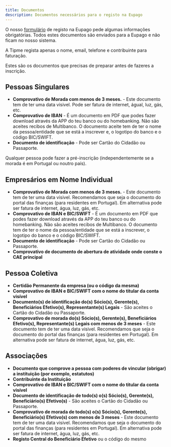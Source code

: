 ```yaml
---
title: Documentos
description: Documentos necessários para o registo na Eupago
---
```


O nosso [formulário](https://signup.tipme.to) de registo na Eupago pede algumas informações obrigatórias. Todos estes documentos são enviados para a Eupago e não ficam no nosso sistema.

A Tipme regista apenas o nome, email, telefone e contribuinte para faturação.

Estes são os documentos que precisas de preparar antes de fazeres a inscrição.

## Pessoas Singulares

- **Comprovativo de Morada com menos de 3 meses.** - Este documento tem de ter uma data visivel. Pode ser fatura de internet, águal, luz, gás, etc.
- **Comprovativo de IBAN** - É um documento em PDF que podes fazer download através da APP do teu banco ou do homebanking. Não são aceites recibos de Multibanco. O documento aceite tem de ter o nome da pessoa/entidade que se está a inscrever e, o logotipo do banco e o código BIC/SWIFT.
- **Documento de identificação** - Pode ser Cartão do Cidadão ou Passaporte.

Qualquer pessoa pode fazer a pré-inscrição (independentemente se a morada é em Portugal ou noutro país).

## Empresários em Nome Individual

- **Comprovativo de Morada com menos de 3 meses.** - Este documento tem de ter uma data visivel. Recomendamos que seja o documento do portal das finanças (para residentes em Portugal). Em alternativa pode ser fatura de internet, água, luz, gás, etc.
- **Comprovativo de IBAN e BIC/SWIFT** - É um documento em PDF que podes fazer download através da APP do teu banco ou do homebanking. Não são aceites recibos de Multibanco. O documento  tem de ter o nome da pessoa/entidade que se está a inscrever, o logotipo do banco e o código BIC/SWIFT.
- **Documento de identificação** - Pode ser Cartão do Cidadão ou Passaporte.
- **Comprovativo de documento de abertura de atividade onde conste o CAE principal**

## Pessoa Coletiva

- **Certidão Permanente da empresa (ou o código da mesma)**
- **Comprovativo de IBAN e BIC/SWIFT com o nome do titular da conta visível**
- **Documento(s) de identificação do(s) Sócio(s), Gerente(s), Beneficiários Efetivo(s), Representante(s) Legais** - São aceites o Cartão do Cidadão ou Passaporte.
- **Comprovativo de morada do(s) Sócio(s), Gerente(s), Beneficiários Efetivo(s), Representante(s) Legais com menos de 3 meses** - Este documento tem de ter uma data visivel. Recomendamos que seja o documento do portal das finanças (para residentes em Portugal). Em alternativa pode ser fatura de internet, água, luz, gás, etc.


## Associações

- **Documento que comprove a pessoa com poderes de vincular (obrigar) a instituição (por exemplo, estatutos)**
- **Contribuinte da Instituição**
- **Comprovativo de IBAN e BIC/SWIFT com o nome do titular da conta visível**
- **Documento de identificação de todo(s) o(s) Sócio(s), Gerente(s), Beneficiário(s) Efetivo(s)** - São aceites o Cartão do Cidadão ou Passaporte.
- **Comprovativo de morada de todo(s) o(s) Sócio(s), Gerente(s), Beneficiário(s) Efetivo(s) com menos de 3 meses** - Este documento tem de ter uma data visivel. Recomendamos que seja o documento do portal das finanças (para residentes em Portugal). Em alternativa pode ser fatura de internet, água, luz, gás, etc.
- **Registo Central do Beneficiário Efetivo** ou o código do mesmo
